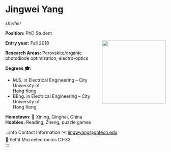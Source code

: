 


# Jingwei Yang
*she/her*

**Position:** PhD Student

<img src={profImage} width="200" align="right"/> 

**Entry year:** Fall 2018<br/>

**Research Areas:** Perovskite/organic photodiode optimization, electro-optics 

**Degrees 🎓:**
- M.S. in Electrical Engineering – City University of <br/>Hong Kong 
- BEng. in Electrical Engineering – City University of <br/>Hong Kong  

**Hometown:** 🏡  Xining, Qinghai, China<br/>
**Hobbies:** Reading, Zheng, puzzle games

:::info Contact Information
✉️ jingwyang@gatech.edu<br/>
🏢 Pettit Microelectronics C1-33<br/>
:::

